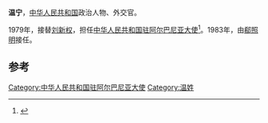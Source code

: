 '''温宁'''，[[中华人民共和国|中华人民共和国]]政治人物、外交官。

1979年，接替[[刘新权|刘新权]]，担任[[中国驻阿尔巴尼亚大使列表|中华人民共和国驻阿尔巴尼亚大使]]<ref>{{cite web|author=中华人民共和国外交部|title=中国驻阿尔巴尼亚历任大使|url=http://www.mfa.gov.cn/chn/pds/ziliao/wjrw/2167/2168/t9143.htm|publisher=中华人民共和国外交部|accessdate=2012-03-07|archive-date=2019-07-13|archive-url=https://web.archive.org/web/20190713203934/https://www.mfa.gov.cn/web/|dead-url=no}}</ref>。1983年，由[[郗照明|郗照明]]接任。

== 参考 ==
{{reflist}}
{{start box}}
{{s-dip}}
{{succession box|[[刘新权|刘新权]]|[[郗照明|郗照明]]|[[中国驻阿尔巴尼亚大使列表|中华人民共和国驻阿尔巴尼亚大使]]|1979年4月-1983年6月}}
{{end box}}
{{中国政治人物小作品}}

[[Category:中华人民共和国驻阿尔巴尼亚大使|Category:中华人民共和国驻阿尔巴尼亚大使]]
[[Category:温姓|Category:温姓]]